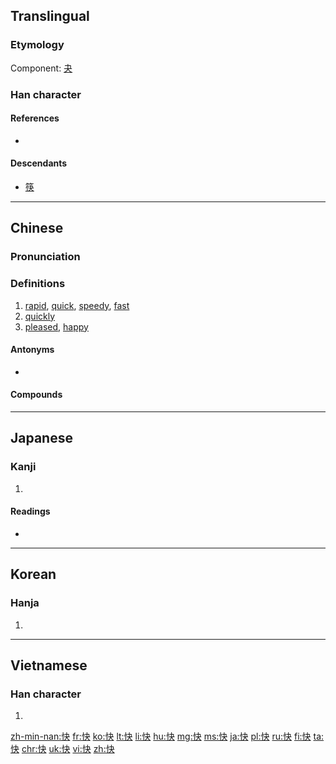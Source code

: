 ==Translingual==

===Etymology===
Component:  [[夬]]

===Han character===
{{Han char|rn=61|rad=心|as=04|sn=7|four=9503<sub>0</sub>|canj=心木大 (PDK)|ids=⿰[[忄]][[夬]]}}

====References====
* {{Han ref|kx=0377.290|dkj=10369|dj=0705.160|hdz=42278.110|uh=5FEB|ud=24555|bh=A7D6|bd=42966}}

====Descendants====
* [[筷]]

----

==Chinese==
{{zh-forms}}

===Pronunciation===
{{zh-pron
|m=kuài
|ma=y
|c=faai3
|h=pfs=khoai
|mn=khoài/khuìⁿ
|w=2khua
|mc=y
|oc=y
|cat=a,adv
}}

===Definitions===
{{zh-hanzi}}

# [[rapid]], [[quick]], [[speedy]], [[fast]]
# [[quickly]]
# [[pleased]], [[happy]]

====Antonyms====
* {{zh-l|慢}}

====Compounds====
{{der5
| {{zh-l|快板兒}}
| {{zh-l|快報}}
| {{zh-l|快步流星}}
| {{zh-l|快餐}}
| {{zh-l|快暢}}
| {{zh-l|快車}}
| {{zh-l|快衝膠卷}}
| {{zh-l|快當}}
| {{zh-l|快刀斬亂麻}}
| {{zh-l|快遞}}
| {{zh-l|快感}}
| {{zh-l|快活}}
| {{zh-l|快貨}}
| {{zh-l|快件}}
| {{zh-l|快捷}}
| {{zh-l|快樂}}
| {{zh-l|快馬加鞭}}
| {{zh-l|快慢}}
| {{zh-l|快門}}
| {{zh-l|快槍}}
| {{zh-l|快人快語}}
| {{zh-l|快食面}}
| {{zh-l|快事}}
| {{zh-l|快適}}
| {{zh-l|快手}}
| {{zh-l|快手兒}}
| {{zh-l|快書}}
| {{zh-l|快速}}
| {{zh-l|快艇}}
| {{zh-l|快慰}}
| {{zh-l|快相}}
| {{zh-l|快心}}
| {{zh-l|快信}}
| {{zh-l|快訊}}
| {{zh-l|快要}}
| {{zh-l|快意}}
}}

{{zh-cat|Beginning}}

----

==Japanese==

===Kanji===
{{ja-kanji|grade=5|rs=心04}}

# {{defn|lang=ja|sort=心04}}

====Readings====
* {{ja-readings|goon=[[け]] (ke)|kanon=[[かい]] (kai)|kun=[[こころよい]] (kokoroyoi)}}

----

==Korean==

===Hanja===
{{ko-hanja|hangeul=쾌|eumhun=|mr=k'wae|y=khway}}

# {{defn|lang=ko|sort=心04}}

----

==Vietnamese==

===Han character===
{{vi-hantu|[[khoái]], [[khuấy]], [[khoáy]], [[sướng]]|rs=心04}}

# {{defn|lang=vi|sort=心04}}

[[zh-min-nan:快]]
[[fr:快]]
[[ko:快]]
[[lt:快]]
[[li:快]]
[[hu:快]]
[[mg:快]]
[[ms:快]]
[[ja:快]]
[[pl:快]]
[[ru:快]]
[[fi:快]]
[[ta:快]]
[[chr:快]]
[[uk:快]]
[[vi:快]]
[[zh:快]]